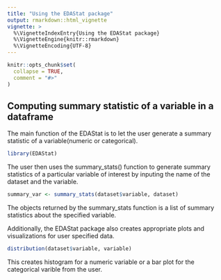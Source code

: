 ```yaml
---
title: "Using the EDAStat package"
output: rmarkdown::html_vignette
vignette: >
  %\VignetteIndexEntry{Using the EDAStat package}
  %\VignetteEngine{knitr::rmarkdown}
  %\VignetteEncoding{UTF-8}
---
```


```r
knitr::opts_chunk$set(
  collapse = TRUE,
  comment = "#>"
)
```


## Computing summary statistic of a variable in a dataframe

The main function of the EDAStat is to let the user generate a summary statistic of a variable(numeric or categorical).

```r
library(EDAStat)
```

The user then uses the summary_stats() function to generate summary statistics of a particular variable of interest by inputing the name of the dataset and the variable.

```r
summary_var <- summary_stats(dataset$variable, dataset)
```

The objects returned by the summary_stats function is a list of summary statistics about the specified variable.

Additionally, the EDAStat package also creates appropriate plots and visualizations for user specified data. 

```r
distribution(dataset$variable, variable)
```
This creates histogram for a numeric variable or a bar plot for the categorical varible from the user.



